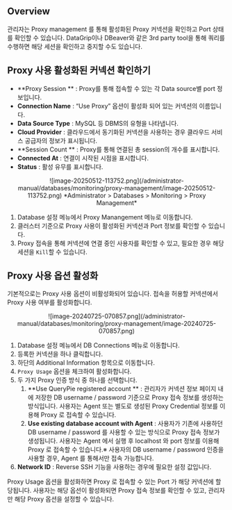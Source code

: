 ## Overview

관리자는 Proxy management 를 통해 활성화된 Proxy 커넥션을 확인하고 Port 상태를 확인할 수 있습니다. DataGrip이나 DBeaver와 같은 3rd party tool을 통해 쿼리를 수행하면 해당 세션을 확인하고 중지할 수도 있습니다.

## Proxy 사용 활성화된 커넥션 확인하기

*  **Proxy Session ** : Proxy를 통해 접속할 수 있는 각 Data source별 port 정보입니다.
*  **Connection Name**  : “Use Proxy” 옵션이 활성화 되어 있는 커넥션의 이름입니다.
*  **Data Source Type**  : MySQL 등 DBMS의 유형을 나타냅니다.
*  **Cloud Provider**  : 클라우드에서 동기화된 커넥션을 사용하는 경우 클라우드 서비스 공급자의 정보가 표시됩니다.
*  **Session Count ** : Proxy를 통해 연결된 총 session의 개수를 표시합니다.
*  **Connected At**  : 연결이 시작된 시점을 표시합니다.
*  **Status**  : 활성 유무를 표시합니다. 
<p align="center">
![image-20250512-113752.png](/administrator-manual/databases/monitoring/proxy-management/image-20250512-113752.png)
*Administrator &gt; Databases &gt; Monitoring &gt; Proxy Management*
</p>


1. Database 설정 메뉴에서 Proxy Manangement 메뉴로 이동합니다.
2. 클러스터 기준으로 Proxy 사용이 활성화된 커넥션과 Port 정보를 확인할 수 있습니다.
3. Proxy 접속을 통해 커넥션에 연결 중인 사용자를 확인할 수 있고, 필요한 경우 해당 세션을 `Kill`할 수 있습니다.


## Proxy 사용 옵션 활성화

기본적으로는 Proxy 사용 옵션이 비활성화되어 있습니다. 접속을 허용할 커넥션에서 Proxy 사용 여부를 활성화합니다.
<p align="center">
![image-20240725-070857.png](/administrator-manual/databases/monitoring/proxy-management/image-20240725-070857.png)
</p>

1. Database 설정 메뉴에서 DB Connections 메뉴로 이동합니다.
2. 등록한 커넥션을 하나 클릭합니다.
3. 하단의 Additional Information 항목으로 이동합니다.
4. `Proxy Usage` 옵션을 체크하여 활성화합니다.
5. 두 가지 Proxy 인증 방식 중 하나를 선택합니다.
    1.  **Use QueryPie registered account ** : 관리자가 커넥션 정보 페이지 내에 저장한 DB username / password 기준으로 Proxy 접속 정보를 생성하는 방식입니다. 사용자는 Agent 또는 별도로 생성된 Proxy Credential 정보를 이용해 Proxy 로 접속할 수 있습니다.
    2.  **Use existing database account with Agent**  : 사용자가 기존에 사용하던 DB username / password 를 사용할 수 있는 방식으로 Proxy 접속 정보가 생성됩니다. 사용자는 Agent 에서 실행 후 localhost 와 port 정보를 이용해 Proxy 로 접속할 수 있습니다.※ 사용자의 DB username / password 인증을 사용할 경우, Agent 를 통해서만 접속 가능합니다.
6.  **Network ID**  : Reverse SSH 기능을 사용하는 경우에 필요한 설정 값입니다.

Proxy Usage 옵션을 활성화하면 Proxy 로 접속할 수 있는 Port 가 해당 커넥션에 할당됩니다. 사용자는 해당 옵션이 활성화되면 Proxy 접속 정보를 확인할 수 있고, 관리자만 해당 Proxy 옵션을 설정할 수 있습니다.
